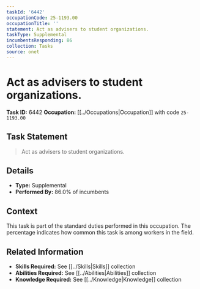 ```yaml
---
taskId: '6442'
occupationCode: 25-1193.00
occupationTitle: ''
statement: Act as advisers to student organizations.
taskType: Supplemental
incumbentsResponding: 86
collection: Tasks
source: onet
---
```

# Act as advisers to student organizations.

**Task ID:** 6442
**Occupation:** [[../Occupations|Occupation]] with code `25-1193.00`

## Task Statement

> Act as advisers to student organizations.

## Details

- **Type:** Supplemental
- **Performed By:** 86.0% of incumbents

## Context

This task is part of the standard duties performed in this occupation. The percentage indicates how common this task is among workers in the field.

## Related Information

- **Skills Required:** See [[../Skills|Skills]] collection
- **Abilities Required:** See [[../Abilities|Abilities]] collection
- **Knowledge Required:** See [[../Knowledge|Knowledge]] collection

